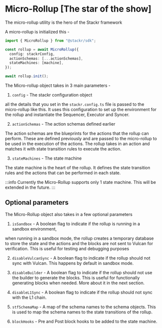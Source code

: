 # Micro-Rollup [The star of the show]

The micro-rollup utility is the hero of the Stackr framework

A micro-rollup is initialized this -

```ts [index.ts]
import { MicroRollup } from "@stackr/sdk";

const rollup = await MicroRollup({
  config: stackrConfig,
  actionSchemas: [...actionSchemas],
  stateMachines: [machine],
});

await rollup.init();
```

The Micro-rollup object takes in 3 main parameters -

1. `config` - The stackr configuration object

all the details that you set in the `stackr.config.ts` file is passed to the micro-rollup like this. It uses this configuration to set up the environment for the rollup and instantiate the Sequencer, Executor and Syncer.

2. `actionSchemas` - The action schemas defined earlier

The action schemas are the blueprints for the actions that the rollup can perform. These are defined previously and are passed to the micro-rollup to be used in the execution of the actions. The rollup takes in an action and matches it with state transition rules to execute the action.

3. `stateMachines` - The state machine

The state machine is the heart of the rollup. It defines the state transition rules and the actions that can be performed in each state.

:::info
Currently the Micro-Rollup supports only 1 state machine. This will be extended in the future.
:::

## Optional parameters

The Micro-Rollup object also takes in a few optional parameters

1. `isSandbox` - A boolean flag to indicate if the rollup is running in a sandbox environment,

when running in a sandbox mode, the rollup creates a temporary database to store the state and the actions and the blocks are not sent to Vulcan for verification.
This is useful for testing and debugging purposes

2. `disableVulcanSync` - A boolean flag to indicate if the rollup should not sync with Vulcan. This happens by default in sandbox mode.

3. `disableBuilder` - A boolean flag to indicate if the rollup should not use the builder to generate the blocks. This is useful for functionally generating blocks when needed. More about it in the next section.

4. `disableL1Sync` - A boolean flag to indicate if the rollup should not sync with the L1 chain.

5. `stfSchemaMap` - A map of the schema names to the schema objects. This is used to map the schema names to the state transitions of the rollup.

6. `blockHooks` -  Pre and Post block hooks to be added to the state machine.